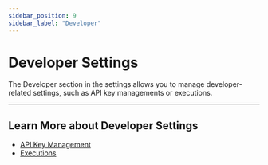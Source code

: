 ```yaml
---
sidebar_position: 9
sidebar_label: "Developer"
---
```


# Developer Settings

The Developer section in the settings allows you to manage developer-related settings, such as API key managements or executions.

---

## Learn More about Developer Settings

- [API Key Management](./api-key-management/index.mdx)
- [Executions](./executions/index.mdx)
